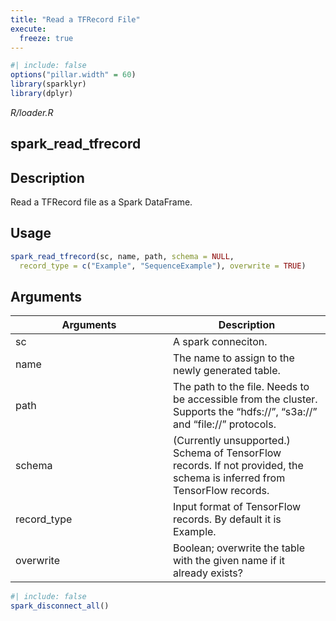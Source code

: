 ```yaml
---
title: "Read a TFRecord File"
execute:
  freeze: true
---
```


```r
#| include: false
options("pillar.width" = 60)
library(sparklyr) 
library(dplyr)
```

*R/loader.R*

## spark_read_tfrecord

## Description
Read a TFRecord file as a Spark DataFrame. 


## Usage
```r
spark_read_tfrecord(sc, name, path, schema = NULL, 
  record_type = c("Example", "SequenceExample"), overwrite = TRUE) 
```

## Arguments
|Arguments|Description|
|---|---|
| sc | A spark conneciton. |
| name | The name to assign to the newly generated table. |
| path | The path to the file. Needs to be accessible from the cluster. Supports the "hdfs://", "s3a://" and "file://" protocols. |
| schema | (Currently unsupported.) Schema of TensorFlow records.  If not provided, the schema is inferred from TensorFlow records. |
| record_type | Input format of TensorFlow records. By default it is Example. |
| overwrite | Boolean; overwrite the table with the given name if it already exists? |








```r
#| include: false
spark_disconnect_all()
```
